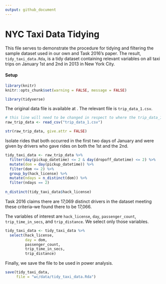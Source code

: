 ```yaml
---
output: github_document
---
```

# NYC Taxi Data Tidying

This file serves to demonstrate the procedure for tidying and filtering the sample dataset used in our own and Task 2016's paper. The result, `tidy_taxi_data.Rda`, is a tidy dataset containing relevant variables on all taxi trips on January 1st and 2nd in 2013 in New York City.

#### Setup

```r
library(knitr)
knitr::opts_chunk$set(warning = FALSE, message = FALSE)
```

```r
library(tidyverse)
```

The original data file is available at \link{http://www.andresmh.com/nyctaxitrips/}. The relevant file is `trip_data_1.csv`.

```r
# this line will need to be changed in respect to where the trip_data_1.csv file is stored
raw_trip_data <- read_csv("trip_data_1.csv")

str(raw_trip_data, give.attr = FALSE)
```

Isolate rides that both occurred in the first two days of January and were given by drivers who gave rides on both the 1st and the 2nd.

```r
tidy_taxi_data <- raw_trip_data %>%
  filter(day(pickup_datetime) <= 2 & day(dropoff_datetime) <= 2) %>%
  mutate(dom = day(pickup_datetime)) %>%
  filter(dom <= 2) %>%
  group_by(hack_license) %>%
  mutate(ndays = n_distinct(dom)) %>%
  filter(ndays == 2)
  
n_distinct(tidy_taxi_data$hack_license)
```

Task 2016 claims there are 17,069 distinct drivers in the dataset meeting these criteria--we found there to be 17,066.

The variables of interest are `hack_license`, `day`, `passenger_count`, `trip_time_in_secs`, and `trip_distance`. We select only those variables.

```r
tidy_taxi_data <- tidy_taxi_data %>%
  select(hack_license, 
         day = dom, 
         passenger_count, 
         trip_time_in_secs, 
         trip_distance)
```

Finally, we save the file to be used in power analysis.

```r
save(tidy_taxi_data, 
     file = "wc/data/tidy_taxi_data.Rda")
```

